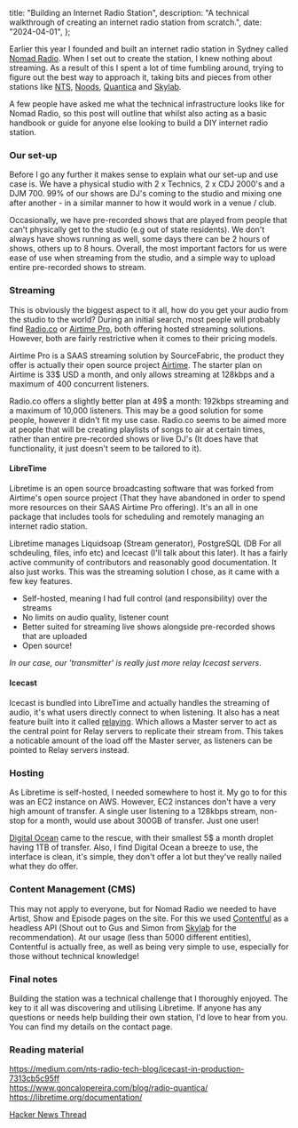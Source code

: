   title: "Building an Internet Radio Station",
  description:
    "A technical walkthrough of creating an internet radio station from scratch.",
  date: "2024-04-01",
};

Earlier this year I founded and built an internet radio station in Sydney called [Nomad Radio](https://nomadradio.fm/). When I set out to create the station, I knew nothing about streaming. As a result of this I spent a lot of time fumbling around, trying to figure out the best way to approach it, taking bits and pieces from other stations like [NTS](https://www.nts.live/), [Noods](https://noodsradio.com/), [Quantica](https://www.radioquantica.com/) and [Skylab](http://skylab-radio.com/).

A few people have asked me what the technical infrastructure looks like for Nomad Radio, so this post will outline that whilst also acting as a basic handbook or guide for anyone else looking to build a DIY internet radio station.

### Our set-up

Before I go any further it makes sense to explain what our set-up and use case is. We have a physical studio with 2 x Technics, 2 x CDJ 2000's and a DJM 700. 99% of our shows are DJ's coming to the studio and mixing one after another - in a similar manner to how it would work in a venue / club.

Occasionally, we have pre-recorded shows that are played from people that can't physically get to the studio (e.g out of state residents). We don't always have shows running as well, some days there can be 2 hours of shows, others up to 8 hours. Overall, the most important factors for us were ease of use when streaming from the studio, and a simple way to upload entire pre-recorded shows to stream.

### Streaming

This is obviously the biggest aspect to it all, how do you get your audio from the studio to the world? During an initial search, most people will probably find [Radio.co](https://radio.co) or [Airtime Pro](https://www.airtime.pro/), both offering hosted streaming solutions. However, both are fairly restrictive when it comes to their pricing models.

Airtime Pro is a SAAS streaming solution by SourceFabric, the product they offer is actually their open source project
[Airtime](https://github.com/sourcefabric/airtime). The starter plan on Airtime is 33\$ USD a month, and only allows streaming at 128kbps and a maximum of 400 concurrent listeners.

Radio.co offers a slightly better plan at 49\$ a month: 192kbps streaming and a maximum of 10,000 listeners. This may be a good solution for some people, however it didn't fit my use case. Radio.co seems to be aimed more at people that will be creating playlists of songs to air at certain times, rather than entire pre-recorded shows or live DJ's (It does have that functionality, it just doesn't seem to be tailored to it).

#### LibreTime

Libretime is an open source broadcasting software that was forked from Airtime's open source project (That they have abandoned in order to spend more resources on their SAAS Airtime Pro offering). It's an all in one package that includes tools for scheduling and remotely managing an internet radio station.

Libretime manages Liquidsoap (Stream generator), PostgreSQL (DB For all schdeuling, files, info etc) and Icecast (I'll talk about this later). It has a fairly active community of contributors and reasonably good documentation. It also just works. This was the streaming solution I chose, as it came with a few key features.

- Self-hosted, meaning I had full control (and responsibility) over the streams
- No limits on audio quality, listener count
- Better suited for streaming live shows alongside pre-recorded shows that are uploaded
- Open source!

_In our case, our 'transmitter' is really just more relay Icecast servers_.

#### Icecast

Icecast is bundled into LibreTime and actually handles the streaming of audio, it's what users directly connect to when listening. It also has a neat feature built into it called [relaying](http://www.icecast.org/docs/icecast-2.4.0/relaying.html). Which allows a Master server to act as the central point for Relay servers to replicate their stream from. This takes a noticable amount of the load off the Master server, as listeners can be pointed to Relay servers instead.

### Hosting

As Libretime is self-hosted, I needed somewhere to host it. My go to for this was an EC2 instance on AWS. However, EC2 instances don't have a very high amount of transfer. A single user listening to a 128kbps stream, non-stop for a month, would use about 300GB of transfer. Just one user!

[Digital Ocean](https://www.digitalocean.com/pricing/) came to the rescue, with their smallest 5\$ a month droplet having 1TB of transfer. Also, I find Digital Ocean a breeze to use, the interface is clean, it's simple, they don't offer a lot but they've really nailed what they do offer.

### Content Management (CMS)

This may not apply to everyone, but for Nomad Radio we needed to have Artist, Show and Episode pages on the site. For this we used [Contentful](https://www.contentful.com/) as a headless API (Shout out to Gus and Simon from [Skylab](https://skylab-radio.com) for the recommendation). At our usage (less than 5000 different entities), Contentful is actually free, as well as being very simple to use, especially for those without technical knowledge!

### Final notes

Building the station was a technical challenge that I thoroughly enjoyed. The key to it all was discovering and utilising Libretime. If anyone has any questions or needs help building their own station, I'd love to hear from you. You can find my details on the contact page.

### Reading material

https://medium.com/nts-radio-tech-blog/icecast-in-production-7313cb5c95ff  
https://www.goncalopereira.com/blog/radio-quantica/  
https://libretime.org/documentation/

[Hacker News Thread](https://news.ycombinator.com/item?id=21040241)
